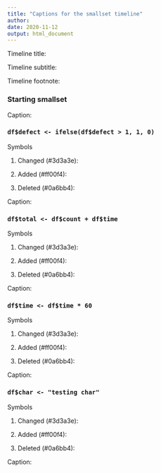 ```yaml
---
title: "Captions for the smallset timeline"
author: 
date: 2020-11-12
output: html_document
---
```


Timeline title: 

Timeline subtitle: 

Timeline footnote: 

### Starting smallset

Caption: 

### `df$defect <- ifelse(df$defect > 1, 1, 0)`

Symbols

1. Changed (#3d3a3e):

2. Added (#ff00f4):

3. Deleted (#0a6bb4):

Caption: 

### `df$total <- df$count + df$time`

Symbols

1. Changed (#3d3a3e):

2. Added (#ff00f4):

3. Deleted (#0a6bb4):

Caption: 

### `df$time <- df$time * 60`

Symbols

1. Changed (#3d3a3e):

2. Added (#ff00f4):

3. Deleted (#0a6bb4):

Caption: 

### `df$char <- "testing char"`

Symbols

1. Changed (#3d3a3e):

2. Added (#ff00f4):

3. Deleted (#0a6bb4):

Caption: 
